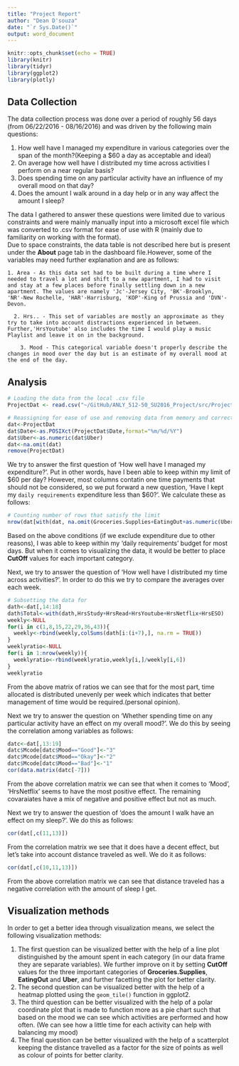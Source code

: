 ```yaml
---
title: "Project Report"
author: "Dean D'souza"
date: "`r Sys.Date()`"
output: word_document
---
```


```r
knitr::opts_chunk$set(echo = TRUE)
library(knitr)
library(tidyr)
library(ggplot2)
library(plotly)
```

## Data Collection  
  
  The data collection process was done over a period of roughly 56 days (from 06/22/2016 - 08/16/2016) and was driven by the following main questions:  
  
  1. How well have I managed my expenditure in various categories over the span of the month?(Keeping a $60 a day as acceptable and ideal)  
  2. On average how well have I distributed my time across activities I perform on a near regular basis?    
  3. Does spending time on any particular activity have an influence of my overall mood on that day?  
  4. Does the amount I walk around in a day help or in any way affect the amount I sleep?
  
  The data I gathered to answer these questions were limited due to various constraints and were mainly manually input into a microsoft excel file which was converted to .csv format for ease of use with R (mainly due to familiarity on working with the format).  
  Due to space constraints, the data table is not described here but is present under the __About__ page tab in the dashboard file.However, some of the variables may need further explanation and are as follows:  
    
    1. Area - As this data set had to be built during a time where I needed to travel a lot and shift to a new apartment, I had to visit and stay at a few places before finally settling down in a new apartment. The values are namely 'Jc'-Jersey City, 'BK'-Brooklyn, 'NR'-New Rochelle, 'HAR'-Harrisburg, 'KOP'-King of Prussia and 'DVN'-Devon.  
      
      2. Hrs.. - This set of variables are mostly an approximate as they try to take into account distractions experienced in between. Further,'HrsYoutube' also includes the time I would play a music Playlist and leave it on in the background.  
        
        3. Mood - This categorical variable doesn't properly describe the changes in mood over the day but is an estimate of my overall mood at the end of the day.

## Analysis  

```r
# Loading the data from the local .csv file
ProjectDat <- read.csv("~/GitHub/ANLY_512-50_SU2016_Project/src/ProjectDat.csv")

# Reassigning for ease of use and removing data from memory and correcting issues
dat<-ProjectDat
dat$Date<-as.POSIXct(ProjectDat$Date,format="%m/%d/%Y")
dat$Uber<-as.numeric(dat$Uber)
dat<-na.omit(dat)
remove(ProjectDat)
```
  
  We try to answer the first question of 'How well have I managed my expenditure?'. Put in other words, have I been able to keep within my limit of $60 per day? However, most columns contatin one time payments that should not be considered, so we put forward a new question, 'Have I kept my `daily requirements` expenditure less than $60?'. We calculate these as follows:

```r
# Counting number of rows that satisfy the limit
nrow(dat[with(dat, na.omit(Groceries.Supplies+EatingOut+as.numeric(Uber)) <=60),])
```  
  
  Based on the above conditions (if we exclude expenditure due to other reasons), I was able to keep within my 'daily requirements' budget for most days. But when it comes to visualizing the data, it would be better to place __CutOff__ values for each important category.
  
  Next, we try to answer the question of 'How well have I distributed my time across activities?'. In order to do this we try to compare the averages over each week.  

```r
# Subsetting the data for 
dath<-dat[,14:18]
dath$Total<-with(dath,HrsStudy+HrsRead+HrsYoutube+HrsNetflix+HrsESO)
weekly<-NULL
for(i in c(1,8,15,22,29,36,43)){
  weekly<-rbind(weekly,colSums(dath[i:(i+7),], na.rm = TRUE))
}
weeklyratio<-NULL
for(i in 1:nrow(weekly)){
  weeklyratio<-rbind(weeklyratio,weekly[i,]/weekly[i,6])
}
weeklyratio
```  
  
  From the above matrix of ratios we can see that for the most part, time allocated is distributed unevenly per week which indicates that better management of time would be required.(personal opinion).  
  
  Next we try to answer the question on 'Whether spending time on any particular activity have an effect on my overall mood?'. We do this by seeing the correlation among variables as follows:  
  
```r
datc<-dat[,13:19]
datc$Mcode[datc$Mood=="Good"]<-"3"
datc$Mcode[datc$Mood=="Okay"]<-"2"
datc$Mcode[datc$Mood=="Bad"]<-"1"
cor(data.matrix(datc[-7]))
```  
  
  From the above correlation matrix we can see that when it comes to 'Mood', 'HrsNetflix' seems to have the most positive effect. The remaining covaraiates have a mix of negative and positive effect but not as much.  
  
  Next we try to answer the question of 'does the amount I walk have an effect on my sleep?'. We do this as follows:  
  
```r
cor(dat[,c(11,13)])
```  
  
  From the correlation matrix we see that it does have a decent effect, but let's take into account distance traveled as well. We do it as follows:
  
```r
cor(dat[,c(10,11,13)])
```  
  
  From the above correlation matrix we can see that distance traveled has a negative correlation with the amount of sleep I get.    

## Visualization methods  
  
  In order to get a better idea through visualization means, we select the following visualization methods:
  
  1. The first question can be visualized better with the help of a line plot distinguished by the amount spent in each category (in our data frame they are separate variables). We further improve on it by setting __CutOff__ values for the three important categories of __Groceries.Supplies__, __EatingOut__ and __Uber__, and further facetting the plot for better clarity.
  2. The second question can be visualized better with the help of a heatmap plotted using the `geom_tile()` function in ggplot2. 
  3. The third question can be better visualized with the help of a polar coordinate plot that is made to function more as a pie chart such that based on the mood we can see which activities are performed and how often. (We can see how a little time for each activity can help with balancing my mood)
  4. The final question can be better visualized with the help of a scatterplot keeping the distance travelled as a factor for the size of points as well as colour of points for better clarity.